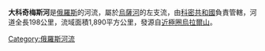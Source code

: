 '''大科奇梅斯河'''是[[俄羅斯|俄羅斯]]的河流，屬於[[烏薩河_(伯朝拉河支流)|烏薩河]]的左支流，由[[科密共和國|科密共和國]]負責管轄，河道全長198公里，流域面積1,890平方公里，發源自[[近極圈烏拉爾山|近極圈烏拉爾山]]。

{{Russia-geo-stub}}
[[Category:俄羅斯河流|Category:俄羅斯河流]]